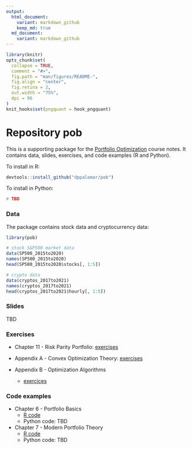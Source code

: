 ```yaml
---
output:
  html_document:
    variant: markdown_github
    keep_md: true
  md_document:
    variant: markdown_github
---
```


<!-- README.md is generated from README.Rmd. Please edit that file -->

```r
library(knitr)
opts_chunk$set(
  collapse = TRUE,
  comment = "#>",
  fig.path = "man/figures/README-",
  fig.align = "center",
  fig.retina = 2,
  out.width = "75%",
  dpi = 96
)
knit_hooks$set(pngquant = hook_pngquant)
```

# Repository pob
This is a supporting package for the [Portfolio Optimization](https://www.danielppalomar.com/teaching-courses/fall-2022-23-mafs5310-portfolio-optimization-with-r/) course notes. It contains data, slides, exercises, and code examples (R and Python).

To install in R:
```r
devtools::install_github("dppalomar/pob")
```

To install in Python:
```r
# TBD
```


### Data
The package contains stock data and cryptocurrency data:
```r
library(pob)

# stock S&P500 market data
data(SP500_2015to2020)
names(SP500_2015to2020)
head(SP500_2015to2020$stocks[, 1:5])

# crypto data
data(cryptos_2017to2021)
names(cryptos_2017to2021)
head(cryptos_2017to2021$hourly[, 1:5])
```


### Slides
TBD


### Exercises

- Chapter 11 - Risk Parity Portfolio: [exercises](exercises/ch11-exercises.pdf)
    
- Appendix A - Convex Optimization Theory: [exercises](exercises/appA-exercises.pdf)

- Appendix B - Optimization Algorithms
  + [exercices](exercises/appB-exercises.pdf)




### Code examples

- Chapter 6 - Portfolio Basics
  + [R code](https://raw.githack.com/dppalomar/pob/master/code_examples/R/ch6-R.html)
  + Python code: TBD
  
- Chapter 7 - Modern Portfolio Theory
  + [R code](https://raw.githack.com/dppalomar/pob/master/code_examples/R/ch7-R.html)
  + Python code: TBD

  
